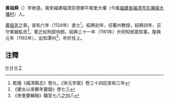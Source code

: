 '''黄祖舜'''（{{bd|1100年||1165年}}）字继道。南宋福建福清崇德鄉平南里大壤（今属[[福建省|福建省]][[福清市|福清市]][[东瀚镇|东瀚镇]][[大壤村|大壤村]]）人。

[[黄祖尧|黄祖尧]]之弟。宣和六年（1124年）進士<ref>乾隆《福清縣志》卷九，《宋元学案》卷三十四記宣和三年</ref>。紹興初年，任衢州教授，紹興四年，召守軍器監丞<ref>《建炎以來繫年要錄》卷七三</ref>。累迁权刑部侍郎。紹興三十一年（1161年）升同知枢密院事。隆興元年（1163年），出知潭州<ref>《宋會要輯稿》職官七八之四八</ref>，卒於任上。

==注釋==
{{reflist}}
[[Category:宋朝政治人物|H]]
[[Category:宣和六年甲辰科進士|H]]
[[Category:福清人|H]]
[[Category:黄姓|Z]]